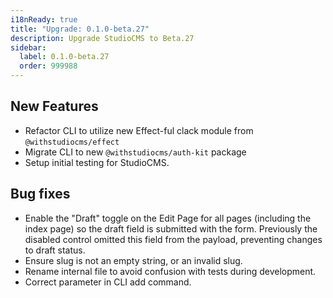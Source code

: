 ```yaml
---
i18nReady: true
title: "Upgrade: 0.1.0-beta.27"
description: Upgrade StudioCMS to Beta.27
sidebar:
  label: 0.1.0-beta.27
  order: 999988
---
```



<QuickUpdate />

## New Features

- Refactor CLI to utilize new Effect-ful clack module from `@withstudiocms/effect`
- Migrate CLI to new `@withstudiocms/auth-kit` package
- Setup initial testing for StudioCMS.

## Bug fixes

- Enable the "Draft" toggle on the Edit Page for all pages (including the index page) so the draft field is submitted with the form. Previously the disabled control omitted this field from the payload, preventing changes to draft status.
- Ensure slug is not an empty string, or an invalid slug.
- Rename internal file to avoid confusion with tests during development.
- Correct parameter in CLI add command.

